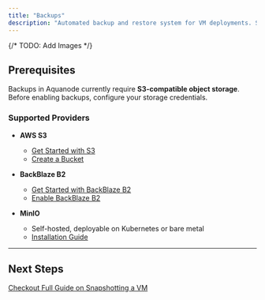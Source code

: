 ```yaml
---
title: "Backups"
description: "Automated backup and restore system for VM deployments. Schedule regular backups and restore data across deployments."
---
```


{/* TODO: Add Images */}
## Prerequisites

Backups in Aquanode currently require **S3-compatible object storage**.  
Before enabling backups, configure your storage credentials.

### Supported Providers

- **AWS S3**  
  - [Get Started with S3](https://docs.aws.amazon.com/AmazonS3/latest/userguide/GetStartedWithS3.html)  
  - [Create a Bucket](https://docs.aws.amazon.com/AmazonS3/latest/userguide/create-bucket-overview.html)  

- **BackBlaze B2**  
  - [Get Started with BackBlaze B2](https://www.backblaze.com/docs/cloud-storage-get-started-with-the-ui)  
  - [Enable BackBlaze B2](https://www.backblaze.com/docs/cloud-storage-enable-backblaze-b2)  

- **MinIO**  
  - Self-hosted, deployable on Kubernetes or bare metal  
  - [Installation Guide](https://docs.min.io/community/minio-object-store/operations/deployments/installation.html)  

---

## Next Steps

[Checkout Full Guide on Snapshotting a VM](../backups/snapshot-walkthrough)
